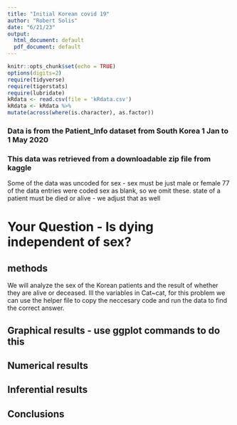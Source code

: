 ```yaml
---
title: "Initial Korean covid 19"
author: "Robert Solis"
date: "6/21/23"
output:
  html_document: default
  pdf_document: default
---
```


```r
knitr::opts_chunk$set(echo = TRUE)
options(digits=2)
require(tidyverse)
require(tigerstats)
require(lubridate)
kRdata <- read.csv(file = 'kRdata.csv')
kRdata <- kRdata %>%
mutate(across(where(is.character), as.factor))

```
### Data is from the Patient_Info dataset from South Korea 1 Jan to 1 May 2020
### This data was retrieved from a downloadable zip file from kaggle

Some of the data was uncoded for sex - sex must be just male or female
77 of the data entries were coded sex  as blank, so we omit these.
state of a patient must be died or alive - we adjust that as well   
  
# Your Question - Is dying independent of sex?

## methods
  We will analyze the sex of the Korean patients and the result of whether they are alive or deceased. Ill the variables in Cat~cat, for this problem we can use the helper file to copy the neccesary code and run the data to find the correct answer.




## Graphical results - use ggplot commands to do this  



  





  
## Numerical results


## Inferential results 




## Conclusions

